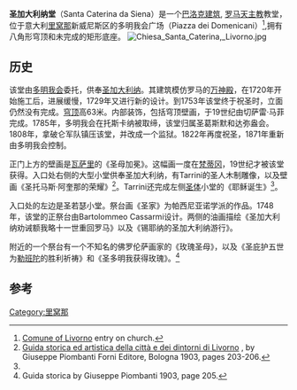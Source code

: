 '''圣加大利纳堂'''（Santa Caterina da Siena）是一个[[巴洛克建筑|巴洛克建筑]], [[罗马天主教|罗马天主教]]教堂，位于意大利[[里窝那|里窝那]]新威尼斯区的多明我会广场（Piazza dei Domenicani）<ref name="#1">[http://www.comune.livorno.it/_cn_online/index.php?id=460&lang=it Comune of Livorno] {{Wayback|url=http://www.comune.livorno.it/_cn_online/index.php?id=460&lang=it |date=20150713064553 }} entry on church.</ref>,拥有八角形穹顶和未完成的矩形底座。           
{{coord|43.554955|N|10.308287|E|format=dms|display=title|type:landmark_region:IT}}
[[Image:Chiesa_Santa_Caterina,_Livorno.jpg|thumb]]

==历史==
该堂由[[多明我会|多明我会]]委托，供奉[[圣加大利纳|圣加大利纳]]。其建筑模仿罗马的[[万神殿|万神殿]]，在1720年开始施工后，进展缓慢，1729年又进行新的设计。到1753年该堂终于祝圣时，立面仍然没有完成。[[穹顶|穹顶]]高63米。内部装饰，包括穹顶壁画，于19世纪由切萨雷·马菲完成。1785年，多明我会在托斯卡纳被取缔，该堂归属圣葛斯默和达弥盎会。1808年，拿破仑军队镇压该堂，并改成一个监狱。1822年再度祝圣，1871年重新由多明我会控制。

正门上方的壁画是[[瓦萨里|瓦萨里]]的《圣母加冕》。这幅画一度在[[梵蒂冈|梵蒂冈]]，19世纪才被该堂获得。入口处右侧的大型小堂供奉圣加大利纳，有Tarrini的圣人木制雕像，以及壁画《圣托马斯·阿奎那的荣耀》<ref>[https://books.google.com/books?id=--RWAAAAYAAJ Guida storica ed artistica della città e dei dintorni di Livorno] {{Wayback|url=https://books.google.com/books?id=--RWAAAAYAAJ |date=20160408031211 }}, by Giuseppe Piombanti Forni Editore, Bologna 1903, pages 203-206.</ref>。Tarrini还完成左侧[[圣体|圣体]]小堂的《耶稣诞生》<ref name="#1"/>。

入口处的左边是圣若瑟小堂。祭台画《圣家》为帕西尼亚诺学派的作品。1748年，该堂的正祭台由Bartolommeo Cassarmi设计。两侧的油画描绘《圣加大利纳劝诫额我略十一世重回罗马》以及《锡耶纳的圣加大利纳游行》。

附近的一个祭台有一个不知名的佛罗伦萨画家的《玫瑰圣母》，以及《圣庇护五世为[[勒班陀战役|勒班陀]]的胜利祈祷》和《圣多明我获得玫瑰》。<ref>Guida storica by Giuseppe Piombanti 1903, page 205.</ref>

==参考==
{{reflist}}
[[Category:里窝那|Category:里窝那]]